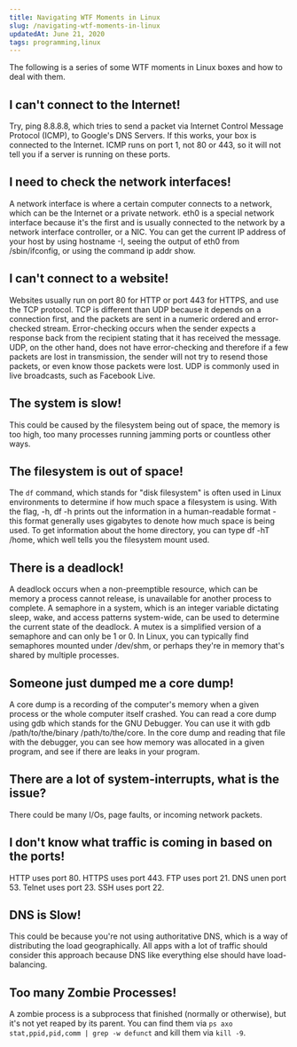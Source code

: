 ```yaml
---
title: Navigating WTF Moments in Linux
slug: /navigating-wtf-moments-in-linux
updatedAt: June 21, 2020
tags: programming,linux
---
```


The following is a series of some WTF moments in Linux boxes and how to deal
with them.

## I can't connect to the Internet!

Try, ping 8.8.8.8, which tries to send a packet via Internet Control Message
Protocol (ICMP), to Google's DNS Servers. If this works, your box is
connected to the Internet. ICMP runs on port 1, not 80 or 443, so it will not
tell you if a server is running on these ports.

## I need to check the network interfaces!

A network interface is where a certain computer connects to a network, which
can be the Internet or a private network. eth0 is a special network interface
because it's the first and is usually connected to the network by a network
interface controller, or a NIC. You can get the current IP address of your
host by using hostname -I, seeing the output of eth0 from /sbin/ifconfig, or
using the command ip addr show.

## I can't connect to a website!

Websites usually run on port 80 for HTTP or port 443 for HTTPS, and use the
TCP protocol. TCP is different than UDP because it depends on a connection
first, and the packets are sent in a numeric ordered and error-checked
stream. Error-checking occurs when the sender expects a response back from
the recipient stating that it has received the message. UDP, on the other
hand, does not have error-checking and therefore if a few packets are lost in
transmission, the sender will not try to resend those packets, or even know
those packets were lost. UDP is commonly used in live broadcasts, such as
Facebook Live.

## The system is slow!

This could be caused by the filesystem being out of space, the memory is too
high, too many processes running jamming ports or countless other ways.

## The filesystem is out of space!

The `df` command, which stands for "disk filesystem" is often used in Linux
environments to determine if how much space a filesystem is using. With the
flag, -h, df -h prints out the information in a human-readable format - this
format generally uses gigabytes to denote how much space is being used. To
get information about the home directory, you can type df -hT /home, which
well tells you the filesystem mount used.

## There is a deadlock!

A deadlock occurs when a non-preemptible resource, which can be memory a
process cannot release, is unavailable for another process to complete. A
semaphore in a system, which is an integer variable dictating sleep, wake,
and access patterns system-wide, can be used to determine the current state
of the deadlock. A mutex is a simplified version of a semaphore and can only
be 1 or 0. In Linux, you can typically find semaphores mounted under
/dev/shm, or perhaps they're in memory that's shared by multiple processes.

## Someone just dumped me a core dump!

A core dump is a recording of the computer's memory when a given process or
the whole computer itself crashed. You can read a core dump using gdb which
stands for the GNU Debugger. You can use it with gdb /path/to/the/binary
/path/to/the/core. In the core dump and reading that file with the debugger,
you can see how memory was allocated in a given program, and see if there are
leaks in your program.

## There are a lot of system-interrupts, what is the issue?

There could be many I/Os, page faults, or incoming network packets.

## I don't know what traffic is coming in based on the ports!

HTTP uses port 80. HTTPS uses port 443. FTP uses port 21. DNS unen port 53.
Telnet uses port 23. SSH uses port 22.

## DNS is Slow!

This could be because you're not using authoritative DNS, which is a way of
distributing the load geographically. All apps with a lot of traffic should
consider this approach because DNS like everything else should have
load-balancing.

## Too many Zombie Processes!

A zombie process is a subprocess that finished (normally or otherwise), but
it's not yet reaped by its parent. You can find them via
`ps axo stat,ppid,pid,comm | grep -w defunct` and kill them via `kill -9`.

</PublicLayout>
